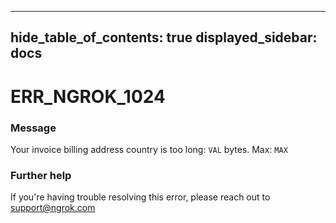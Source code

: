 

---
hide_table_of_contents: true
displayed_sidebar: docs
---


# ERR_NGROK_1024

### Message
Your invoice billing address country is too long: `VAL` bytes. Max: `MAX`

<ErrorDetails error="err_ngrok_1024" />



### Further help
If you're having trouble resolving this error, please reach out to [support@ngrok.com](mailto:support@ngrok.com?subject=Help%20with%20ERR_NGROK_1024)

